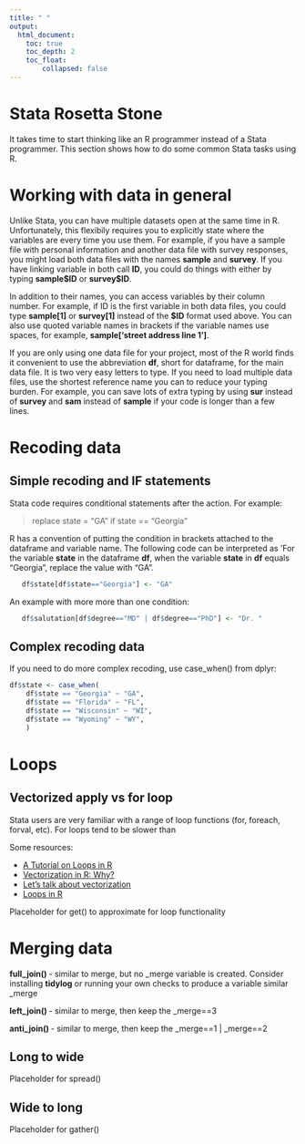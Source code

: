 ```yaml
---
title: " "
output:
  html_document:
    toc: true
    toc_depth: 2
    toc_float: 
        collapsed: false
---
```


# Stata Rosetta Stone

It takes time to start thinking like an R programmer instead of a Stata programmer.  This section shows how to do some common Stata tasks using R.  

# Working with data in general

Unlike Stata, you can have multiple datasets open at the same time in R.  Unfortunately, this flexibily requires you to explicitly state where the variables are every time you use them.  For example, if you have a sample file with personal information and another data file with survey responses, you might load both data files with the names **sample** and **survey**.  If you have linking variable in both call **ID**, you could do things with either by typing **sample\$ID** or **survey\$ID**.    

In addition to their names, you can access variables by their column number.  For example, if ID is the first variable in both data files, you could type **sample[1]** or **survey[1]** instead of the **\$ID** format used above.  You can also use quoted variable names in brackets if the variable names use spaces, for example, **sample['street address line 1']**.

If you are only using one data file for your project, most of the R world finds it convenient to use the abbreviation **df**, short for dataframe, for the main data file.  It is two very easy letters to type.  If you need to load multiple data files, use the shortest reference name you can to reduce your typing burden.  For example, you can save lots of extra typing by using **sur** instead of **survey** and **sam** instead of **sample** if your code is longer than a few lines.  

# Recoding data

## Simple recoding and IF statements

Stata code requires conditional statements after the action.  For example: 

>   replace state = "GA" if state == "Georgia"

R has a convention of putting the condition in brackets attached to the dataframe and variable name.  The following code can be interpreted as 'For the variable **state** in the dataframe **df**, when the variable **state** in **df** equals "Georgia", replace the value with "GA".   

```r
   df$state[df$state=="Georgia"] <- "GA"  
```

An example with more more than one condition:  

```r
   df$salutation[df$degree=="MD" | df$degree=="PhD"] <- "Dr. "  
```

## Complex recoding data

If you need to do more complex recoding, use case_when() from dplyr:   

```r
df$state <- case_when(  
    df$state == "Georgia" ~ "GA",  
    df$state == "Florida" ~ "FL",  
    df$state == "Wisconsin" ~ "WI",  
    df$state == "Wyoming" ~ "WY",  
    )
```
   
# Loops

## Vectorized apply vs for loop

Stata users are very familiar with a range of loop functions (for, foreach, forval, etc).  For loops tend to be slower than 

Some resources: 

- [A Tutorial on Loops in R](https://www.datacamp.com/community/tutorials/tutorial-on-loops-in-r)  
- [Vectorization in R: Why?](http://www.noamross.net/blog/2014/4/16/vectorization-in-r--why.html)  
- [Let's talk about vectorization](http://alyssafrazee.com/2014/01/29/vectorization.html)  
- [Loops in R](https://swcarpentry.github.io/r-novice-inflammation/15-supp-loops-in-depth/)  

Placeholder for get() to approximate for loop functionality
   
# Merging data

**full_join() ** - similar to merge, but no _merge variable is created.  Consider installing **tidylog** or running your own checks to produce a variable similar _merge  

**left_join() ** - similar to merge, then keep the _merge==3 

**anti_join() ** - similar to merge, then keep the _merge==1  | _merge==2

## Long to wide

Placeholder for spread()

## Wide to long

Placeholder for gather()